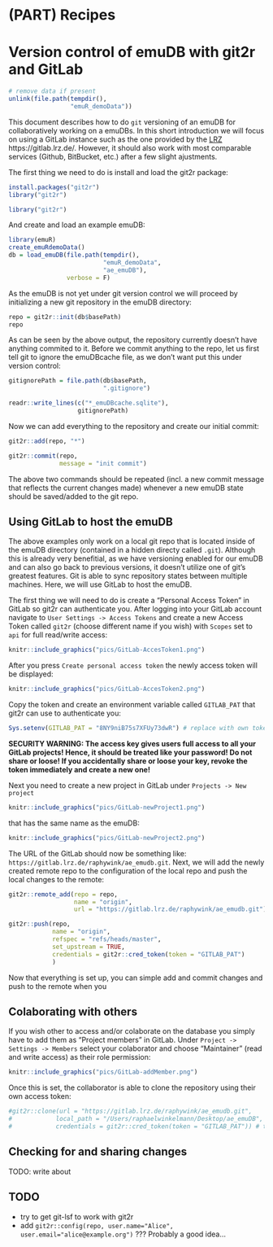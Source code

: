 # (PART) Recipes {-}

# Version control of emuDB with git2r and GitLab

```r
# remove data if present
unlink(file.path(tempdir(), 
                 "emuR_demoData"))
```

This document describes how to do `git` versioning of an emuDB for collaboratively working on a emuDBs. In this short introduction we will focus on using a GitLab instance such as the one provided by the [LRZ](https://www.lrz.de/) https://gitlab.lrz.de/. However, it should also work with most comparable services (Github, BitBucket, etc.) after a few slight ajustments.

The first thing we need to do is install and load the git2r package:

```r
install.packages("git2r")
library("git2r")
```
<!-- load lib -->
```r
library("git2r")
```

And create and load an example emuDB:

```r
library(emuR)
create_emuRdemoData()
db = load_emuDB(file.path(tempdir(), 
                          "emuR_demoData", 
                          "ae_emuDB"),
                verbose = F)
```

As the emuDB is not yet under git version control we will proceed by initializing a new git repository in the emuDB directory:

```r
repo = git2r::init(db$basePath)
repo
```
As can be seen by the above output, the repository currently doesn't have anything commited to it. Before we commit anything to the repo, let us first tell git to ignore the emuDBcache file, as we don't want put this under version control:

```r
gitignorePath = file.path(db$basePath, 
                          ".gitignore")

readr::write_lines(c("*_emuDBcache.sqlite"), 
                   gitignorePath)
```

Now we can add everything to the repository and create our initial commit:

```r
git2r::add(repo, "*")

git2r::commit(repo, 
              message = "init commit")
```

The above two commands should be repeated (incl. a new commit message that reflects the current changes made) whenever a new emuDB state should be saved/added to the git repo.

## Using GitLab to host the emuDB

The above examples only work on a local git repo that is located inside of the emuDB directory (contained in a hidden directy called `.git`). Although this is already very benefitial, as we have versioning enabled for our emuDB and can also go back to previous versions, it doesn't utilize one of git's greatest features. Git is able to sync repository states between multiple machines. Here, we will use GitLab to host the emuDB. 

The first thing we will need to do is create a "Personal Access Token" in GitLab so git2r can authenticate you. After logging into your GitLab account navigate to `User Settings -> Access Tokens` and create a new Access Token called `git2r` (choose different name if you wish) with `Scopes` set to `api` for full read/write access:


```r
knitr::include_graphics("pics/GitLab-AccesToken1.png")
```

After you press `Create personal access token` the newly access token will be displayed:

```r
knitr::include_graphics("pics/GitLab-AccesToken2.png")
```

Copy the token and create an environment variable called `GITLAB_PAT` that git2r can use to authenticate you:

```r
Sys.setenv(GITLAB_PAT = "8NY9niB75s7XFUy73dwR") # replace with own token
```

**SECURITY WARNING: The access key gives users full access to all your GitLab projects! Hence, it should be treated like your password! Do not share or loose! If you accidentally share or loose your key, revoke the token immediately and create a new one!**

Next you need to create a new project in GitLab under `Projects -> New project`

```r
knitr::include_graphics("pics/GitLab-newProject1.png")
```

that has the same name as the emuDB:

```r
knitr::include_graphics("pics/GitLab-newProject2.png")
```

The URL of the GitLab should now be something like: `https://gitlab.lrz.de/raphywink/ae_emudb.git`. Next, we will add the newly created remote repo to the configuration of the local repo and push the local changes to the remote:

```r
git2r::remote_add(repo = repo, 
                  name = "origin",
                  url = "https://gitlab.lrz.de/raphywink/ae_emudb.git")

git2r::push(repo, 
            name = "origin",
            refspec = "refs/heads/master",
            set_upstream = TRUE,
            credentials = git2r::cred_token(token = "GITLAB_PAT")
            )
```

Now that everything is set up, you can simple add and commit changes and push to the remote when you 

## Colaborating with others

If you wish other to access and/or colaborate on the database you simply have to add them as "Project members" in GitLab. Under `Project -> Settings -> Members` select your colaborator and choose "Maintainer" (read and write access) as their role permission:

```r
knitr::include_graphics("pics/GitLab-addMember.png")
```

Once this is set, the collaborator is able to clone the repository using their own access token:

```r
#git2r::clone(url = "https://gitlab.lrz.de/raphywink/ae_emudb.git",
#            local_path = "/Users/raphaelwinkelmann/Desktop/ae_emuDB",
#            credentials = git2r::cred_token(token = "GITLAB_PAT")) # this has to be set to their own token
```

## Checking for and sharing changes

TODO: write about 

## TODO

- try to get git-lsf to work with git2r
- add `git2r::config(repo, user.name="Alice", user.email="alice@example.org")` ??? Probably a good idea...
